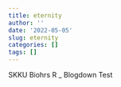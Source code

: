 ```yaml
---
title: eternity
author: ''
date: '2022-05-05'
slug: eternity
categories: []
tags: []
---
```


SKKU Biohrs R _ Blogdown Test